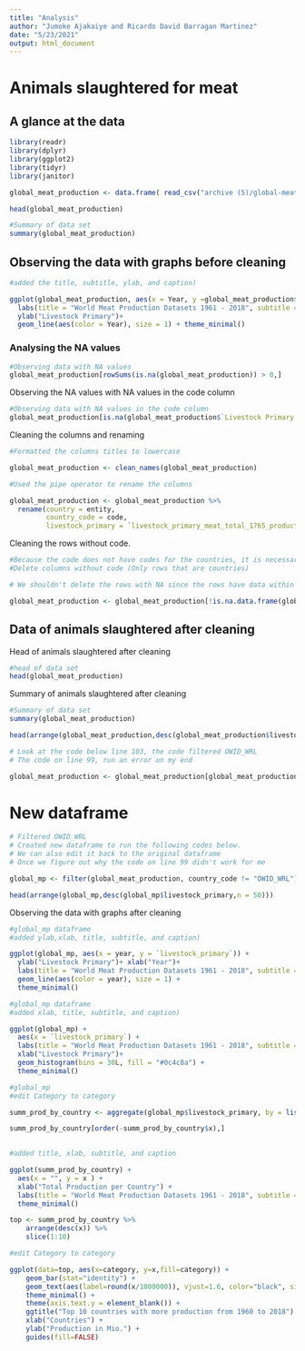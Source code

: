 ---
title: "Analysis"
author: "Jumoke Ajakaiye and Ricardo David Barragan Martinez"
date: "5/23/2021"
output: html_document
---

# Animals slaughtered for meat

## A glance at the data

```{r include=FALSE}
library(readr)
library(dplyr)
library(ggplot2)
library(tidyr)
library(janitor)
```

```{r load the slaughtered data set, include=FALSE}
global_meat_production <- data.frame( read_csv("archive (5)/global-meat-production.csv"))
```

```{r}
head(global_meat_production)
```


```{r summary of data animals slaughtered DS, echo=FALSE}
#Summary of data set
summary(global_meat_production)
```

## Observing the data with graphs before cleaning

```{r plot wiht by year and turkey,echo=FALSE}
#added the title, subtitle, ylab, and caption)

ggplot(global_meat_production, aes(x = Year, y =global_meat_production$`Livestock.Primary...Meat..Total...1765...Production...5510...tonnes..tonnes.`)) +  
  labs(title = "World Meat Production Datasets 1961 - 2018", subtitle = "Global Meat Production", caption = "Data from Food and Agriculture Organization")+
  ylab("Livestock Primary")+
  geom_line(aes(color = Year), size = 1) + theme_minimal()
```

### Analysing the NA values

```{r observing NA values, echo=FALSE}
#Observing data with NA values
global_meat_production[rowSums(is.na(global_meat_production)) > 0,]
```

Observing the NA values with NA values in the code column

```{r observing data with NA values in the values column,echo=FALSE}
#Observing data with NA values in the code column
global_meat_production[is.na(global_meat_production$`Livestock Primary - Meat, Total - 1765 - Production - 5510 - tonnes (tonnes)`), ]
```

Cleaning the columns and renaming 

```{r}
#Formatted the columns titles to lowercase

global_meat_production <- clean_names(global_meat_production)
```


```{r}
#Used the pipe operator to rename the columns

global_meat_production <- global_meat_production %>% 
  rename(country = entity,
         country_code = code, 
         livestock_primary = `livestock_primary_meat_total_1765_production_5510_tonnes_tonnes`)
```

Cleaning the rows without code.


```{r Cleaning codes for country,echo=FALSE}
#Because the code does not have codes for the countries, it is necessary to erase those rows.
#Delete columns without code (Only rows that are countries)

# We shouldn't delete the rows with NA since the rows have data within the other columns.

global_meat_production <- global_meat_production[!is.na.data.frame(global_meat_production$country_code)]
```

## Data of animals slaughtered after cleaning

Head of animals slaughtered after cleaning

```{r head of animals slaughtered after cleaning, echo=FALSE}
#head of data set
head(global_meat_production)
```

Summary of animals slaughtered after cleaning

```{r summary of animals slaughtered after cleaning,echo=FALSE}
#Summary of data set
summary(global_meat_production)
```

```{r}
head(arrange(global_meat_production,desc(global_meat_production$livestock_primary)),n = 20)
```


```{r}

# Look at the code below line 103, the code filtered OWID_WRL
# The code on line 99, run an error on my end

global_meat_production <- global_meat_production[global_meat_production$country_code != "OWID_WRL"]
```

# New dataframe

```{r}

# Filtered OWID_WRL
# Created new dataframe to run the following codes below.
# We can also edit it back to the original dataframe
# Once we figure out why the code on line 99 didn't work for me

global_mp <- filter(global_meat_production, country_code != "OWID_WRL")
```


```{r}
head(arrange(global_mp,desc(global_mp$livestock_primary,n = 50)))
```

Observing the data with graphs after cleaning

```{r plot wiht by year and turkey after cleaning,echo=FALSE}
#global_mp dataframe
#added ylab,xlab, title, subtitle, and caption) 

ggplot(global_mp, aes(x = year, y = `livestock_primary`)) + 
  ylab("Livestock Primary")+ xlab("Year")+
  labs(title = "World Meat Production Datasets 1961 - 2018", subtitle = "Global Meat Production", caption = "Data from Food and Agriculture Organization")+ 
  geom_line(aes(color = year), size = 1) +
  theme_minimal()
```


```{r plot wiht by year and turkey after cleaning,echo=FALSE}
#global_mp dataframe
#added xlab, title, subtitle, and caption) 

ggplot(global_mp) +
  aes(x = `livestock_primary`) +
  labs(title = "World Meat Production Datasets 1961 - 2018", subtitle = "Global Meat Production", caption = "Data from Food and Agriculture Organization")+
  xlab("Livestock Primary")+
  geom_histogram(bins = 30L, fill = "#0c4c8a") +
  theme_minimal()
```

```{r}
#global_mp
#edit Category to category

summ_prod_by_country <- aggregate(global_mp$livestock_primary, by = list(category = global_mp$country_code), FUN=sum)

summ_prod_by_country[order(-summ_prod_by_country$x),]
 
```
```{r}
#added title, xlab, subtitle, and caption

ggplot(summ_prod_by_country) +
  aes(x = "", y = x ) +
  xlab("Total Production per Country") +
  labs(title = "World Meat Production Datasets 1961 - 2018", subtitle = "Meat Production Total per Country", caption = "Data from Food and Agriculture Organization")+ geom_boxplot(fill = "#0c4c8a") +
  theme_minimal()
```
```{r}

top <- summ_prod_by_country %>%
    arrange(desc(x)) %>%
    slice(1:10)
```

```{r}
#edit Category to category

ggplot(data=top, aes(x=category, y=x,fill=category)) +
    geom_bar(stat="identity") +
    geom_text(aes(label=round(x/1000000)), vjust=1.6, color="black", size=3.5) + 
    theme_minimal() + 
    theme(axis.text.y = element_blank()) +
    ggtitle("Top 10 countries with more production from 1960 to 2018") +
    xlab("Countries") +
    ylab("Production in Mio.") + 
    guides(fill=FALSE)
```


